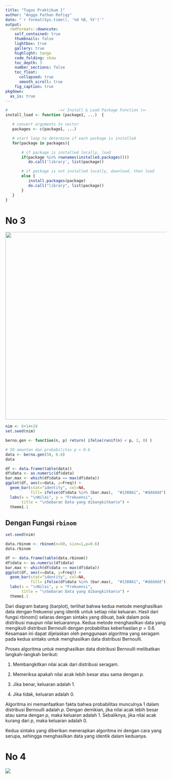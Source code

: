 ```yaml
---
title: "Tugas Praktikum 1"
author: "Angga Fathan Rofiqy"
date: "`r format(Sys.time(), '%d %B, %Y')`"
output:
  rmdformats::downcute:
    self_contained: true
    thumbnails: false
    lightbox: true
    gallery: true
    highlight: tango
    code_folding: show
    toc_depth: 3
    number_sections: false
    toc_float:
      collapsed: true
      smooth_scroll: true
    fig_caption: true
pkgdown:
  as_is: true
---
```


```r
#                      -=( Install & Load Package Function )=-
install_load <- function (package1, ...)  {   

   # convert arguments to vector
   packages <- c(package1, ...)

   # start loop to determine if each package is installed
   for(package in packages){

       # if package is installed locally, load
       if(package %in% rownames(installed.packages()))
          do.call('library', list(package))

       # if package is not installed locally, download, then load
       else {
          install.packages(package)
          do.call("library", list(package))
       }
   } 
}
```

# No 3

![](images/clipboard-3975775370.png){width="584"}

```r
nim <- 6+14+29
set.seed(nim) 

berno.gen <- function(n, p) return( ifelse(runif(n) < p, 1, 0) )

# 50 amantan dan probabilitas p = 0.6 
data <- berno.gen(50, 0.6)
data
```

```r
df <- data.frame(table(data)) 
df$data <- as.numeric(df$data)
bar.max <- which(df$data == max(df$data))
ggplot(df, aes(x=data, y=Freq)) +
  geom_bar(stat="identity", col=NA,
           fill= ifelse(df$data %in% (bar.max),  "#1380A1", "#dddddd")) +
  labs(x = "\nNilai", y = "Frekuensi", 
       title = "\nSebaran Data yang dibangkitkan\n") +
  theme1.1
```

## Dengan Fungsi `rbinom`

```r
set.seed(nim)

data.rbinom <- rbinom(n=50, size=1,p=0.6)
data.rbinom
```

```r
df <- data.frame(table(data.rbinom)) 
df$data <- as.numeric(df$data)
bar.max <- which(df$data == max(df$data))
ggplot(df, aes(x=data, y=Freq)) +
  geom_bar(stat="identity", col=NA,
           fill= ifelse(df$data %in% (bar.max),  "#1380A1", "#dddddd")) +
  labs(x = "\nNilai", y = "Frekuensi", 
       title = "\nSebaran Data yang dibangkitkan\n") +
  theme1.1
```

Dari diagram batang (barplot), terlihat bahwa kedua metode menghasilkan data dengan frekuensi yang identik untuk setiap nilai keluaran. Hasil dari fungsi rbinom() selaras dengan sintaks yang dibuat, baik dalam pola distribusi maupun nilai keluarannya. Kedua metode menghasilkan data yang mengikuti distribusi Bernoulli dengan probabilitas keberhasilan $p=0.6$. Kesamaan ini dapat dijelaskan oleh penggunaan algoritma yang seragam pada kedua sintaks untuk menghasilkan data distribusi Bernoulli.

Proses algoritma untuk menghasilkan data distribusi Bernoulli melibatkan langkah-langkah berikut:

1.  Membangkitkan nilai acak dari distribusi seragam.

2.  Memeriksa apakah nilai acak lebih besar atau sama dengan $p$.

3.  Jika benar, keluaran adalah 1.

4.  Jika tidak, keluaran adalah 0.

Algoritma ini memanfaatkan fakta bahwa probabilitas munculnya 1 dalam distribusi Bernoulli adalah $p$. Dengan demikian, jika nilai acak lebih besar atau sama dengan $p$, maka keluaran adalah 1. Sebaliknya, jika nilai acak kurang dari $p$, maka keluaran adalah 0.

Kedua sintaks yang diberikan menerapkan algoritma ini dengan cara yang serupa, sehingga menghasilkan data yang identik dalam keduanya.

# No 4

![](images/clipboard-1149010623.png)

```r

```
